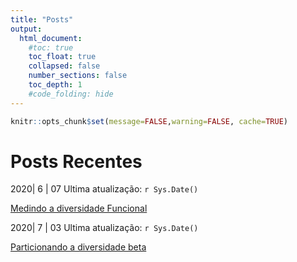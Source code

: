 ```yaml
---
title: "Posts"
output:
  html_document:
    #toc: true
    toc_float: true
    collapsed: false
    number_sections: false
    toc_depth: 1
    #code_folding: hide
---
```


```r
knitr::opts_chunk$set(message=FALSE,warning=FALSE, cache=TRUE)
```
# Posts Recentes 

2020| 6 | 07 Ultima atualização: `r Sys.Date()`

[Medindo a diversidade Funcional](Posts/FD/FD1.html)

2020| 7 | 03 Ultima atualização: `r Sys.Date()`

[Particionando a diversidade beta](Posts/Betapart/beta.html)